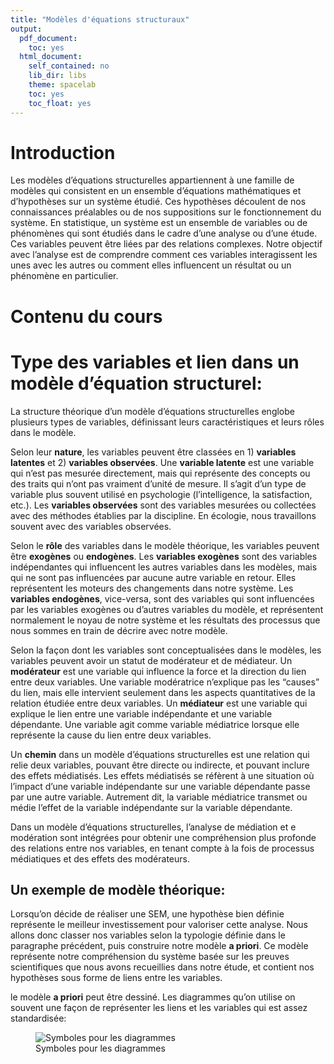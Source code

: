 ```yaml
---
title: "Modèles d'équations structuraux"
output:
  pdf_document:
    toc: yes
  html_document:
    self_contained: no
    lib_dir: libs
    theme: spacelab
    toc: yes
    toc_float: yes
---
```


# Introduction

Les modèles d'équations structurelles appartiennent à une famille de modèles qui consistent en un ensemble d'équations mathématiques et d'hypothèses sur un système étudié. Ces hypothèses découlent de nos connaissances préalables ou de nos suppositions sur le fonctionnement du système. En statistique, un système est un ensemble de variables ou de phénomènes qui sont étudiés dans le cadre d'une analyse ou d'une étude. Ces variables peuvent être liées par des relations complexes. Notre objectif avec l'analyse est de comprendre comment ces variables interagissent les unes avec les autres ou comment elles influencent un résultat ou un phénomène en particulier.


# Contenu du cours

# Type des variables et lien dans un modèle d'équation structurel:

La structure théorique d'un modèle d'équations structurelles englobe plusieurs types de variables, définissant leurs caractéristiques et leurs rôles dans le modèle.

Selon leur **nature**, les variables peuvent être classées en 1) **variables latentes** et 2) **variables observées**. Une **variable latente** est une variable qui n'est pas mesurée directement, mais qui représente des concepts ou des traits qui n'ont pas vraiment d'unité de mesure. Il s'agit d'un type de variable plus souvent utilisé en psychologie (l'intelligence, la satisfaction, etc.). Les **variables observées** sont des variables mesurées ou collectées avec des méthodes établies par la discipline. En écologie, nous travaillons souvent avec des variables observées.

Selon le **rôle** des variables dans le modèle théorique, les variables peuvent être **exogènes** ou **endogènes**. Les **variables exogènes** sont des variables indépendantes qui influencent les autres variables dans les modèles, mais qui ne sont pas influencées par aucune autre variable en retour. Elles représentent les moteurs des changements dans notre système. Les **variables endogènes**, vice-versa, sont des variables qui sont influencées par les variables exogènes ou d'autres variables du modèle, et représentent normalement le noyau de notre système et les résultats des processus que nous sommes en train de décrire avec notre modèle.

Selon la façon dont les variables sont conceptualisées dans le modèles, les variables peuvent avoir un statut de modérateur et de médiateur. Un **modérateur** est une variable qui influence la force et la direction du lien entre deux variables. Une variable modératrice n'explique pas les "causes" du lien, mais elle intervient seulement dans les aspects quantitatives de la relation étudiée entre deux variables. Un **médiateur** est une variable qui explique le lien entre une variable indépendante et une variable dépendante. Une variable agit comme variable médiatrice lorsque elle représente la cause du lien entre deux variables.


Un **chemin** dans un modèle d'équations structurelles est une relation qui relie deux variables, pouvant être directe ou indirecte, et pouvant inclure des effets médiatisés. Les effets médiatisés se réfèrent à une situation où l'impact d'une variable indépendante sur une variable dépendante passe par une autre variable. Autrement dit, la variable médiatrice transmet ou médie l'effet de la variable indépendante sur la variable dépendante.

Dans un modèle d'équations structurelles, l'analyse de médiation et e modération sont intégrées pour obtenir une compréhension plus profonde des relations entre nos variables, en tenant compte à la fois de processus médiatiques et des effets des modérateurs.


## Un exemple de modèle théorique:

Lorsqu'on décide de réaliser une SEM, une hypothèse bien définie représente le meilleur investissement pour valoriser cette analyse. Nous allons donc classer nos variables selon la typologie définie dans le paragraphe précédent, puis construire notre modèle **a priori**. Ce modèle représente notre compréhension du système basée sur les preuves scientifiques que nous avons recueillies dans notre étude, et contient nos hypothèses sous forme de liens entre les variables.

le modèle **a priori** peut être dessiné. Les diagrammes qu'on utilise on souvent une façon de représenter les liens et les variables qui est assez standardisée:

![Symboles pour les diagrammes](C:/Users/buttoval/Documents/ECL8202/notes_cours/sem.png)





